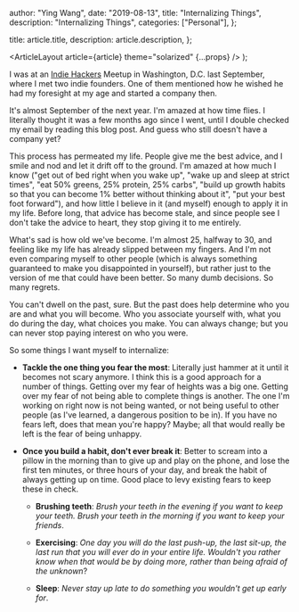 
  author: "Ying Wang",
  date: "2019-08-13",
  title: "Internalizing Things",
  description: "Internalizing Things",
  categories: ["Personal"],
};

  title: article.title,
  description: article.description,
};

  <ArticleLayout article={article} theme="solarized" {...props} />
);

I was at an [Indie Hackers](https://www.indiehackers.com) Meetup in Washington,
D.C. last September, where I met two indie founders. One of them mentioned how
he wished he had my foresight at my age and started a company then.

It's almost September of the next year. I'm amazed at how time flies. I
literally thought it was a few months ago since I went, until I double checked
my email by reading this blog post. And guess who still doesn't have a company
yet?

This process has permeated my life. People give me the best advice, and I smile
and nod and let it drift off to the ground. I'm amazed at how much I know ("get
out of bed right when you wake up", "wake up and sleep at strict times", "eat
50% greens, 25% protein, 25% carbs", "build up growth habits so that you can
become 1% better without thinking about it", "put your best foot forward"), and
how little I believe in it (and myself) enough to apply it in my life. Before
long, that advice has become stale, and since people see I don't take the advice
to heart, they stop giving it to me entirely.

What's sad is how old we've become. I'm almost 25, halfway to 30, and feeling
like my life has already slipped between my fingers. And I'm not even comparing
myself to other people (which is always something guaranteed to make you
disappointed in yourself), but rather just to the version of me that could have
been better. So many dumb decisions. So many regrets.

You can't dwell on the past, sure. But the past does help determine who you are
and what you will become. Who you associate yourself with, what you do during
the day, what choices you make. You can always change; but you can never stop
paying interest on who you were.

So some things I want myself to internalize:

- **Tackle the one thing you fear the most**: Literally just hammer at it
  until it becomes not scary anymore. I think this is a good approach for a
  number of things. Getting over my fear of heights was a big one. Getting
  over my fear of not being able to complete things is another. The one I'm
  working on right now is not being wanted, or not being useful to other
  people (as I've learned, a dangerous position to be in). If you have no
  fears left, does that mean you're happy? Maybe; all that would really be
  left is the fear of being unhappy.

- **Once you build a habit, don't ever break it**: Better to scream into a
  pillow in the morning than to give up and play on the phone, and lose the
  first ten minutes, or three hours of your day, and break the habit of always
  getting up on time. Good place to levy existing fears to keep these in
  check.

  - **Brushing teeth**: _Brush your teeth in the evening if you want to keep
    your teeth. Brush your teeth in the morning if you want to keep your
    friends_.

  - **Exercising**: _One day you will do the last push-up, the last sit-up,
    the last run that you will ever do in your entire life. Wouldn't you
    rather know when that would be by doing more, rather than being afraid
    of the unknown_?

  - **Sleep**: _Never stay up late to do something you wouldn't get up early
    for_.
